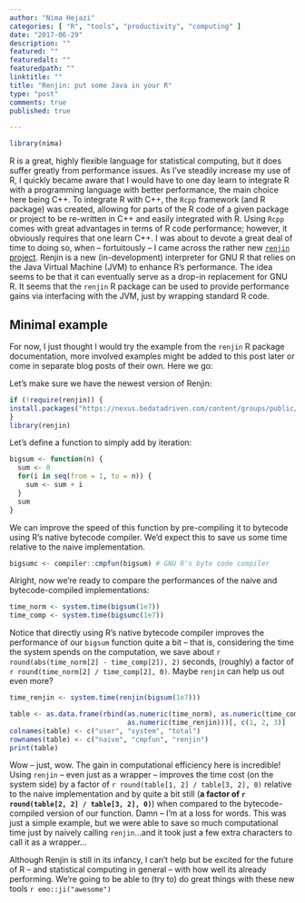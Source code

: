 ```yaml
---
author: "Nima Hejazi"
categories: [ "R", "tools", "productivity", "computing" ]
date: "2017-06-29"
description: ""
featured: ""
featuredalt: ""
featuredpath: ""
linktitle: ""
title: "Renjin: put some Java in your R"
type: "post"
comments: true
published: true

---
```


```r
library(nima)
```

R is a great, highly flexible language for statistical computing, but it does
suffer greatly from performance issues. As I've steadily increase my use of R, I
quickly became aware that I would have to one day learn to integrate R with a
programming language with better performance, the main choice here being C++. To
integrate R with C++, the `Rcpp` framework (and R package) was created, allowing
for parts of the R code of a given package or project to be re-written in C++
and easily integrated with R. Using `Rcpp` comes with great advantages in terms
of R code performance; however, it obviously requires that one learn C++. I was
about to devote a great deal of time to doing so, when -- fortuitously -- I came
across the rather new [`renjin` project](http://www.renjin.org/). Renjin is a
new (in-development) interpreter for GNU R that relies on the Java Virtual
Machine (JVM) to enhance R's performance. The idea seems to be that it can
eventually serve as a drop-in replacement for GNU R. It seems that the `renjin`
R package can be used to provide performance gains via interfacing with the JVM,
just by wrapping standard R code.

## Minimal example

For now, I just thought I would try the example from the `renjin` R package
documentation, more involved examples might be added to this post later or come
in separate blog posts of their own. Here we go:

Let's make sure we have the newest version of Renjin:

```r
if (!require(renjin)) {
install.packages("https://nexus.bedatadriven.com/content/groups/public/org/renjin/renjin-gnur-package/0.8.2404/renjin-gnur-package-0.8.2404.tar.gz")
}
library(renjin)
```

Let's define a function to simply add by iteration:

```r
bigsum <- function(n) {
  sum <- 0
  for(i in seq(from = 1, to = n)) {
    sum <- sum + i
  }
  sum
}
```

We can improve the speed of this function by pre-compiling it to bytecode using
R's native bytecode compiler. We'd expect this to save us some time relative to
the naive implementation.

```r
bigsumc <- compiler::cmpfun(bigsum) # GNU R's byte code compiler
```

Alright, now we're ready to compare the performances of the naive and
bytecode-compiled implementations:

```r
time_norm <- system.time(bigsum(1e7))
time_comp <- system.time(bigsumc(1e7))
```

Notice that directly using R's native bytecode compiler improves the performance
of our `bigsum` function quite a bit -- that is, considering the time the system
spends on the computation, we save about
`r round(abs(time_norm[2] - time_comp[2]), 2)` seconds, (roughly) a factor of
`r round(time_norm[2] / time_comp[2], 0)`. Maybe `renjin` can help us out even
more?

```r
time_renjin <- system.time(renjin(bigsum(1e7)))
```

```r
table <- as.data.frame(rbind(as.numeric(time_norm), as.numeric(time_comp),
                             as.numeric(time_renjin)))[, c(1, 2, 3)]
colnames(table) <- c("user", "system", "total")
rownames(table) <- c("naive", "cmpfun", "renjin")
print(table)
```

Wow -- just, wow. The gain in computational efficiency here is incredible! Using
`renjin` -- even just as a wrapper -- improves the time cost (on the system
side) by a factor of `r round(table[1, 2] / table[3, 2], 0)` relative to the
naive implementation and by quite a bit still (__a factor of
`r round(table[2, 2] / table[3, 2], 0)`__) when compared to the
bytecode-compiled version of our function. Damn -- I'm at a loss for words. This
was just a simple example, but we were able to save so much computational time
just by naively calling `renjin`...and it took just a few extra characters to
call it as a wrapper...

Although Renjin is still in its infancy, I can't help but be excited for the
future of R -- and statistical computing in general -- with how well its already
performing. We're going to be able to (try to) do great things with these new
tools `r emo::ji("awesome")`

